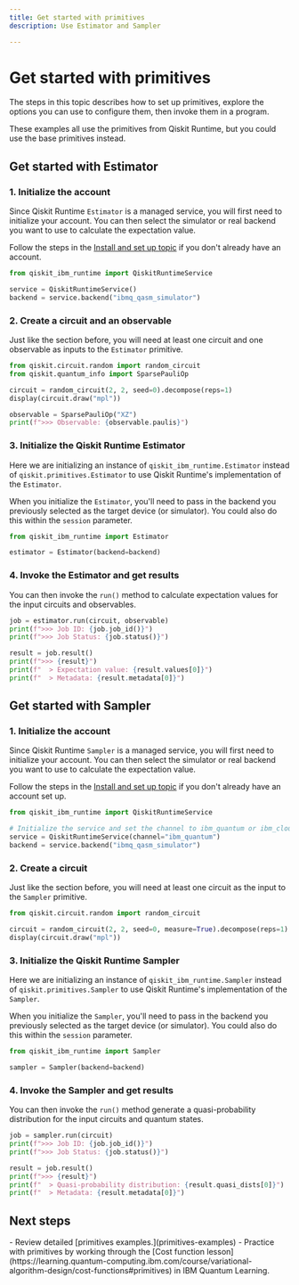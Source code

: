 ```yaml
---
title: Get started with primitives
description: Use Estimator and Sampler

---
```


# Get started with primitives

The steps in this topic describes how to set up  primitives, explore the options you can use to configure them, then invoke them in a program.

<Admonition type="note">
    These examples all use the primitives from Qiskit Runtime, but you could use the base primitives instead. 
</Admonition>

<span id="start-estimator"></span>
## Get started with Estimator

### 1. Initialize the account

Since Qiskit Runtime `Estimator` is a managed service, you will first need to initialize your account. You can then select the simulator or real backend you want to use to calculate the expectation value.

Follow the steps in the [Install and set up topic](../start/install) if you don't already have an account.

```python
from qiskit_ibm_runtime import QiskitRuntimeService

service = QiskitRuntimeService()
backend = service.backend("ibmq_qasm_simulator")
```

### 2. Create a circuit and an observable

Just like the section before, you will need at least one circuit and one observable as inputs to the `Estimator` primitive.

```python
from qiskit.circuit.random import random_circuit
from qiskit.quantum_info import SparsePauliOp

circuit = random_circuit(2, 2, seed=0).decompose(reps=1)
display(circuit.draw("mpl"))

observable = SparsePauliOp("XZ")
print(f">>> Observable: {observable.paulis}")
```

### 3. Initialize the Qiskit Runtime Estimator

Here we are initializing an instance of `qiskit_ibm_runtime.Estimator` instead of `qiskit.primitives.Estimator` to use Qiskit Runtime's implementation of the `Estimator`. 

When you initialize the `Estimator`, you'll need to pass in the backend you previously selected as the target device (or simulator).  You could also do this within the `session` parameter. 

```python
from qiskit_ibm_runtime import Estimator

estimator = Estimator(backend=backend)
```

### 4. Invoke the Estimator and get results

You can then invoke the `run()` method to calculate expectation values for the input circuits and observables.

```python
job = estimator.run(circuit, observable)
print(f">>> Job ID: {job.job_id()}")
print(f">>> Job Status: {job.status()}")
```

```python
result = job.result()
print(f">>> {result}")
print(f"  > Expectation value: {result.values[0]}")
print(f"  > Metadata: {result.metadata[0]}")
```

<span id="start-sampler"></span>
## Get started with Sampler

### 1. Initialize the account

Since Qiskit Runtime `Sampler` is a managed service, you will first need to initialize your account. You can then select the simulator or real backend you want to use to calculate the expectation value.

Follow the steps in the [Install and set up topic](../start/install) if you don't already have an account set up.

```python
from qiskit_ibm_runtime import QiskitRuntimeService

# Initialize the service and set the channel to ibm_quantum or ibm_cloud if you didn't set a default channel.
service = QiskitRuntimeService(channel="ibm_quantum")
backend = service.backend("ibmq_qasm_simulator")
```

### 2. Create a circuit

Just like the section before, you will need at least one circuit as the input to the `Sampler` primitive.

```python
from qiskit.circuit.random import random_circuit

circuit = random_circuit(2, 2, seed=0, measure=True).decompose(reps=1)
display(circuit.draw("mpl"))
```

### 3. Initialize the Qiskit Runtime Sampler

Here we are initializing an instance of `qiskit_ibm_runtime.Sampler` instead of `qiskit.primitives.Sampler` to use Qiskit Runtime's implementation of the `Sampler`. 

When you initialize the `Sampler`, you'll need to pass in the backend you previously selected as the target device (or simulator).  You could also do this within the `session` parameter. 

```python
from qiskit_ibm_runtime import Sampler

sampler = Sampler(backend=backend)
```

### 4. Invoke the Sampler and get results

You can then invoke the `run()` method generate a quasi-probability distribution for the input circuits and quantum states.

```python
job = sampler.run(circuit)
print(f">>> Job ID: {job.job_id()}")
print(f">>> Job Status: {job.status()}")
```
```python
result = job.result()
print(f">>> {result}")
print(f"  > Quasi-probability distribution: {result.quasi_dists[0]}")
print(f"  > Metadata: {result.metadata[0]}")
```
## Next steps

<Admonition type="tip" title="Recommendations">
    - Review detailed [primitives examples.](primitives-examples)
    - Practice with primitives by working through the [Cost function lesson](https://learning.quantum-computing.ibm.com/course/variational-algorithm-design/cost-functions#primitives) in IBM Quantum Learning.
</Admonition>
